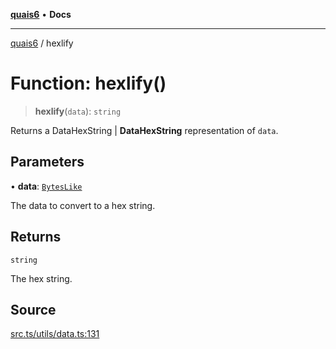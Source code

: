 [**quais6**](../README.md) • **Docs**

***

[quais6](../globals.md) / hexlify

# Function: hexlify()

> **hexlify**(`data`): `string`

Returns a DataHexString | **DataHexString** representation of `data`.

## Parameters

• **data**: [`BytesLike`](../type-aliases/BytesLike.md)

The data to convert to a hex string.

## Returns

`string`

The hex string.

## Source

[src.ts/utils/data.ts:131](https://github.com/dominant-strategies/quais-6.js/blob/aca1855329c3946c627ab7f16ac5304cea7d20c5/src.ts/utils/data.ts#L131)
